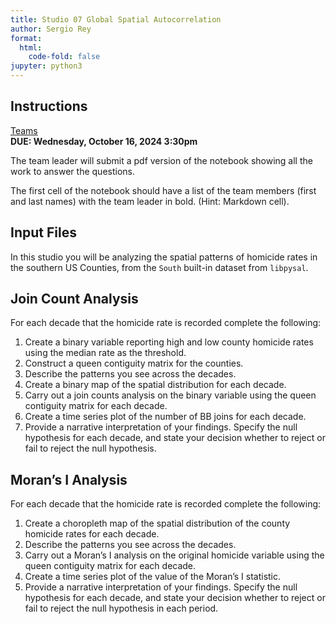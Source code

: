 ```yaml
---
title: Studio 07 Global Spatial Autocorrelation
author: Sergio Rey
format:
  html:
    code-fold: false
jupyter: python3
---
```


## Instructions

[Teams](https://sdsu.instructure.com/courses/157862/assignments/1402793)  
**DUE: Wednesday, October 16, 2024 3:30pm** 

The team leader will submit a pdf version of the notebook showing all the work
to answer the questions.

The first cell of the notebook should have a list of the team members (first and
last names) with the team leader in bold. (Hint: Markdown cell).

## Input Files

In this studio you will be analyzing the spatial patterns of homicide rates in
the southern US Counties, from the `South` built-in dataset from `libpysal`.


## Join Count Analysis

For each decade that the homicide rate is recorded complete the following:

1. Create a binary variable reporting high and low county homicide rates using
   the median rate as the threshold. 
2. Construct a queen contiguity matrix for the counties.
3. Describe the patterns you see across the decades.
3. Create a binary map of the spatial distribution for each decade.
3. Carry out a join counts analysis on the binary variable using the queen
   contiguity matrix for each decade.
4. Create a time series plot of the number of BB joins for each decade. 
5. Provide a narrative interpretation of your findings. Specify the null
   hypothesis for each decade, and state your decision whether to reject or fail
   to reject the null hypothesis.
   
   
## Moran's I Analysis
   
For each decade that the homicide rate is recorded complete the following:

1. Create a choropleth map of the spatial distribution of the county homicide
   rates for each decade.
3. Describe the patterns you see across the decades.
1. Carry out a Moran's I  analysis on the original homicide variable using the queen
   contiguity matrix for each decade.
2. Create a time series plot of the value of the Moran's I statistic.
3. Provide a narrative interpretation of your findings. Specify the null
   hypothesis for each decade, and state your decision whether to reject or fail
   to reject the null hypothesis in each period.
